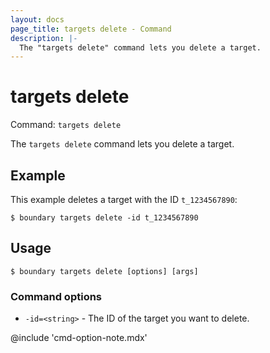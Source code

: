 ```yaml
---
layout: docs
page_title: targets delete - Command
description: |-
  The "targets delete" command lets you delete a target.
---
```


# targets delete

Command: `targets delete`

The `targets delete` command lets you delete a target.

## Example

This example deletes a target with the ID `t_1234567890`:

```shell-session
$ boundary targets delete -id t_1234567890
```

## Usage

<CodeBlockConfig hideClipboard>

```shell-session
$ boundary targets delete [options] [args]
```

</CodeBlockConfig>

### Command options

- `-id=<string>` - The ID of the target you want to delete.

@include 'cmd-option-note.mdx'